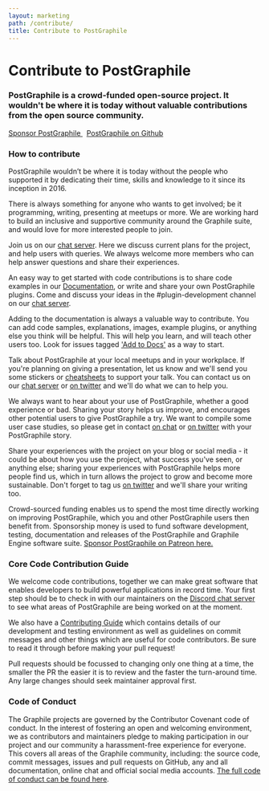 ```yaml
---
layout: marketing
path: /contribute/
title: Contribute to PostGraphile
---
```





<MarketingLayout blue>
<Hero bg="white">

# Contribute to PostGraphile

</Hero>

<MarketingSection bg="white" left maxWidth>
<h3>
  PostGraphile is a crowd-funded open-source project. It wouldn't be where it is today without valuable contributions from the open source community.
</h3>

<div class='flex'>
<a class='button--solid' href='https://patreon.com/benjie'>Sponsor PostGraphile <span class='fas fa-fw fa-external-link-square-alt' /></a>&nbsp;
<a class='button--outline' href='https://github/graphile/postgraphile'>PostGraphile on Github <span class='fas fa-fw fa-external-link-square-alt' /></a>
</div>

</MarketingSection>
<MarketingDivide from="white" to="medium" />

<MarketingSection bg="medium">

### How to contribute

<div style={{maxWidth: '48rem', margin: '0 auto'}}>

PostGraphile wouldn’t be where it is today without the people who supported it by dedicating their time, skills and knowledge to it since its inception in 2016.

There is always something for anyone who wants to get involved; be it programming, writing, presenting at meetups or more. We are working hard to build an inclusive and supportive community around the Graphile suite, and would love for more interested people to join.

</div>


</MarketingSection>
<MarketingDivide from="medium" to="dark" via="light" down />

<MarketingSection bg="dark" left>

<Contributions>

<Contribution title="Chat" icon={chat}>

Join us on our [chat server](https://discord.gg/graphile). Here we discuss current plans for the project, and help users with queries. We always welcome more members who can help answer questions and share their experiences.

</Contribution>
<Contribution title="Code" icon={code}>

An easy way to get started with code contributions is to share code examples in our [Documentation](/postgraphile/introduction/), or write and share your own PostGraphile plugins. Come and discuss your ideas in the #plugin-development channel on our [chat server](https://discord.gg/graphile).

</Contribution>
<Contribution title="Docs" icon={docs}>

Adding to the documentation is always a valuable way to contribute. You can add code samples, explanations, images, example plugins, or anything else you think will be helpful. This will help you learn, and will teach other users too. Look for issues tagged ['Add to Docs'](https://github.com/graphile/postgraphile/issues?utf8=%E2%9C%93&q=is%3Aissue+label%3A%22%F0%9F%93%84+add-to-docs%22+) as a way to start.

</Contribution>
<Contribution title="Talks" icon={talks}>

Talk about PostGraphile at your local meetups and in your workplace. If you're planning on giving a presentation, let us know and we'll send you some stickers or [cheatsheets](https://learn.graphile.org) to support your talk. You can contact us on our [chat server](https://discord.gg/graphile) or [on twitter](https://twitter.com/graphilehq) and we'll do what we can to help you.

</Contribution>
<Contribution title="Stories" icon={stories}>

We always want to hear about your use of PostGraphile, whether a good experience or bad. Sharing your story helps us improve, and encourages other potential users to give PostGraphile a try. We want to compile some user case studies, so please get in contact [on chat](https://discord.gg/graphile) or [on twitter](https://twitter.com/graphilehq) with your PostGraphile story.

</Contribution>
<Contribution title="Write" icon={write}>

Share your experiences with the project on your blog or social media - it could be about how you use the project, what success you've seen, or anything else; sharing your experiences with PostGraphile helps more people find us, which in turn allows the project to grow and become more sustainable. Don't forget to tag us [on twitter](https://twitter.com/graphilehq) and we'll share your writing too.

</Contribution>
<Contribution title="Sponsor" icon={sponsor}>

Crowd-sourced funding enables us to spend the most time directly working on improving PostGraphile, which you and other PostGraphile users then benefit from. Sponsorship money is used to fund software development, testing, documentation and releases of the PostGraphile and Graphile Engine software suite. [Sponsor PostGraphile on Patreon here.](https://www.patreon.com/benjie)

</Contribution>

</Contributions>

</MarketingSection>
<MarketingDivide from="dark" to="medium" via="light" />
<MarketingSection bg="medium" left maxWidth>

### Core Code Contribution Guide

We welcome code contributions, together we can make great software that enables developers to build powerful applications in record time. Your first step should be to check in with our maintainers on the [Discord chat server](https://discord.gg/graphile) to see what areas of PostGraphile are being worked on at the moment. 

We also have a [Contributing Guide](https://github.com/graphile/postgraphile/blob/master/CONTRIBUTING.md) which contains details of our development and testing environment as well as guidelines on commit messages and other things which are useful for code contributors. Be sure to read it through before making your pull request!

Pull requests should be focussed to changing only one thing at a time, the smaller the PR the easier it is to review and the faster the turn-around time. Any large changes should seek maintainer approval first.


</MarketingSection>
<MarketingDivide from="medium" to="dark" via="light" down />
<MarketingSection bg="dark" left maxWidth>

### Code of Conduct

The Graphile projects are governed by the Contributor Covenant code of
conduct. In the interest of fostering an open and welcoming environment, we
as contributors and maintainers pledge to making participation in our project
and our community a harassment-free experience for everyone. This covers all
areas of the Graphile community, including: the source code, commit messages,
issues and pull requests on GitHub, any and all documentation, online chat
and official social media accounts. [The full code of conduct can be found
here](/postgraphile/code-of-conduct/).

</MarketingSection>

</MarketingLayout>
